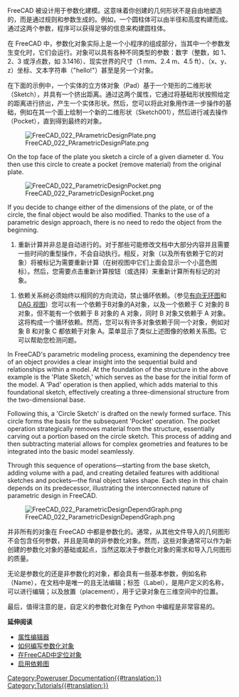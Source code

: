 <languages/>

{{Docnav
|[[Manual:The_FreeCAD_document|FreeCAD文档]]
|[[Manual:Import_and_export_to_other_filetypes|导入和导出其他文件类型]]
|[[Manual:Introduction|手册起始页]]
|IconC=Crystal_Clear_manual.png
}}

{{Manual:TOC}}

<div class="mw-translate-fuzzy">
FreeCAD 被设计用于参数化建模。这意味着你创建的几何形状不是自由地塑造的，而是通过规则和参数生成的。例如，一个圆柱体可以由半径和高度构建而成。通过这两个参数，程序可以获得足够的信息来构建圆柱体。
</div>

<div class="mw-translate-fuzzy">
在 FreeCAD 中，参数化对象实际上是一个小程序的组成部分，当其中一个参数发生变化时，它们会运行。对象可以具有各种不同类型的参数：数字（整数，如 1、2、3 或浮点数，如 3.1416）、现实世界的尺寸（1 mm、2.4 m、4.5 ft）、（x、y、z）坐标、文本字符串（"hello!"）甚至是另一个对象。
</div>

<div class="mw-translate-fuzzy">
在下面的示例中，一个实体的立方体对象（Pad）基于一个矩形的二维形状（Sketch），并具有一个挤出距离。通过这两个属性，它通过将基础形状按照给定的距离进行挤出，产生一个实体形状。然后，您可以将此对象用作进一步操作的基础，例如在其一个面上绘制一个新的二维形状（Sketch001），然后进行减去操作（Pocket），直到得到最终的对象。
</div>

[[Image:FreeCAD_022_PArametricDesignPlate.png]]

On the top face of the plate you sketch a circle of a given diameter d. You then use this circle to create a pocket (remove material) from the original plate.

[[Image:FreeCAD_022_ParametricDesignPocket.png]]

If you decide to change either of the dimensions of the plate, or of the circle, the final object would be also modified. Thanks to the use of a parametric design approach, there is no need to redo the object from the beginning.

<div class="mw-translate-fuzzy">
# 重新计算并非总是自动进行的。对于那些可能修改文档中大部分内容并且需要一些时间的重型操作，不会自动执行。相反，对象（以及所有依赖于它的对象）将被标记为需要重新计算（在树视图中它们上面会显示一个小蓝色图标）。然后，您需要点击重新计算按钮（或选择{{MenuCommand|Edit->Refresh}}）来重新计算所有标记的对象。

# 依赖关系树必须始终以相同的方向流动，禁止循环依赖。（参见[[Glossary#Directed_Acyclic_Graph|有向无环图]]和 [[DAG view|DAG 视图]]）您可以有一个依赖于B对象的A对象，以及一个依赖于 C 对象的 B 对象，但不能有一个依赖于 B 对象的 A 对象，同时 B 对象又依赖于 A 对象。这将构成一个循环依赖。然而，您可以有许多对象依赖于同一个对象，例如对象 B 和对象 C 都依赖于对象 A。菜单{{MenuCommand|Tools -> Dependency graph}}显示了类似上述图像的依赖关系图。它可以帮助您检测问题。
</div>

In FreeCAD's parametric modeling process, examining the dependency tree of an object provides a clear insight into the sequential build and relationships within a model. At the foundation of the structure in the above example is the 'Plate Sketch,' which serves as the base for the initial form of the model. A 'Pad' operation is then applied, which adds material to this foundational sketch, effectively creating a three-dimensional structure from the two-dimensional base.

Following this, a 'Circle Sketch' is drafted on the newly formed surface. This circle forms the basis for the subsequent 'Pocket' operation. The pocket operation strategically removes material from the structure, essentially carving out a portion based on the circle sketch. This process of adding and then subtracting material allows for complex geometries and features to be integrated into the basic model seamlessly.

Through this sequence of operations—starting from the base sketch, adding volume with a pad, and creating detailed features with additional sketches and pockets—the final object takes shape. Each step in this chain depends on its predecessor, illustrating the interconnected nature of parametric design in FreeCAD.

[[Image:FreeCAD_022_ParametricDesignDependGraph.png]]

<div class="mw-translate-fuzzy">
并非所有的对象在 FreeCAD 中都是参数化的。通常，从其他文件导入的几何图形不会包含任何参数，并且是简单的非参数化对象。然而，这些对象通常可以作为新创建的参数化对象的基础或起点，当然这取决于参数化对象的需求和导入几何图形的质量。
</div>

无论是参数化的还是非参数化的对象，都会具有一些基本参数，例如名称（Name），在文档中是唯一的且无法编辑；标签（Label），是用户定义的名称，可以进行编辑；以及放置（placement），用于记录对象在三维空间中的位置。

<div class="mw-translate-fuzzy">
最后，值得注意的是，自定义的参数化对象在 Python 中编程是非常容易的。
</div>

'''延伸阅读'''

* [[Property_editor|属性编辑器]]
* [[Scripted_objects|如何编写参数化对象]]
* [[Placement|在FreeCAD中定位对象]]
* [[Std_DependencyGraph|启用依赖图]]


{{Docnav
|[[Manual:The_FreeCAD_document|FreeCAD 文档]]
|[[Manual:Import_and_export_to_other_filetypes|导入和导出其他文件类型]]
|[[Manual:Introduction|开始手册]]
|IconC=Crystal_Clear_manual.png
}}

[[Category:Poweruser Documentation{{#translation:}}]]
[[Category:Tutorials{{#translation:}}]]